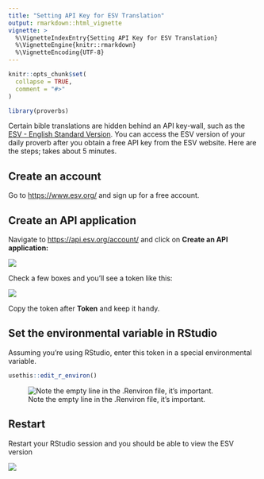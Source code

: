 ```yaml
---
title: "Setting API Key for ESV Translation"
output: rmarkdown::html_vignette
vignette: >
  %\VignetteIndexEntry{Setting API Key for ESV Translation}
  %\VignetteEngine{knitr::rmarkdown}
  %\VignetteEncoding{UTF-8}
---
```


```r
knitr::opts_chunk$set(
  collapse = TRUE,
  comment = "#>"
)
```

```r
library(proverbs)
```

Certain bible translations are hidden behind an API key-wall, such as the [ESV - English Standard Version](https://www.esv.org/). You can access the ESV version of your daily proverb after you obtain a free API key from the ESV website. Here are the steps; takes about 5 minutes.

## Create an account

Go to <https://www.esv.org/> and sign up for a free account.

## Create an API application

Navigate to <https://api.esv.org/account/> and click on **Create an API application:**

![](images/paste-4BF92168.png)

Check a few boxes and you'll see a token like this:

![](images/paste-CB9A3468.png)

Copy the token after **Token** and keep it handy.

## Set the environmental variable in RStudio

Assuming you're using RStudio, enter this token in a special environmental variable.

```r
usethis::edit_r_environ()
```

![Note the empty line in the .Renviron file, it's important.](images/paste-C2AFB569.png)

## Restart

Restart your RStudio session and you should be able to view the ESV version

![](images/paste-CF8CA6F0.png)
